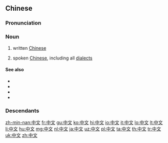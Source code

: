 ==Chinese==
{{wikipedia|lang=zh}}
{{zh-forms}}

===Pronunciation===
{{zh-pron
|m=Zhōngwén
|ma=zh-zhōngwén.ogg
|mn=Tiong-bûn
|c=zung1 man4,zung1 man4-2
|h=pfs=Chûng-vùn
|w=1tson ven
|cat=n
}}

===Noun===
{{zh-noun}}

# written [[Chinese]]
#: {{zh-usex|以 ^中文 書寫 的 文章|an article written in '''Chinese'''}}
# spoken [[Chinese]], including all [[dialect]]s
#: {{zh-usex|你 說 ^中文 嗎？|Do you speak '''Chinese'''?}}
#: {{zh-usex|^中文 授課|''to teach in '''Chinese'''''}}

====See also====
* {{zh-l|國語/国语|Guóyǔ}}
* {{zh-l|漢語/汉语|Hànyǔ}}
* {{zh-l|普通話/普通话|Pǔtōnghuà}}
* {{zh-l|廣東話/广东话|Guǎngdōnghuà}}

===Descendants===
{{Sinoxenic-word|中文|ちゅうぶん|중문|Trung văn}}

{{zh-cat|Beginning|Languages}}


[[zh-min-nan:中文]]
[[fr:中文]]
[[gu:中文]]
[[ko:中文]]
[[hi:中文]]
[[io:中文]]
[[it:中文]]
[[lo:中文]]
[[lt:中文]]
[[li:中文]]
[[hu:中文]]
[[mg:中文]]
[[nl:中文]]
[[ja:中文]]
[[uz:中文]]
[[pl:中文]]
[[ta:中文]]
[[th:中文]]
[[tr:中文]]
[[uk:中文]]
[[zh:中文]]
